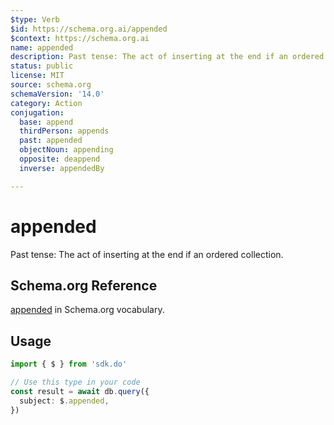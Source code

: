 ```yaml
---
$type: Verb
$id: https://schema.org.ai/appended
$context: https://schema.org.ai
name: appended
description: Past tense: The act of inserting at the end if an ordered collection.
status: public
license: MIT
source: schema.org
schemaVersion: '14.0'
category: Action
conjugation:
  base: append
  thirdPerson: appends
  past: appended
  objectNoun: appending
  opposite: deappend
  inverse: appendedBy

---
```


# appended

Past tense: The act of inserting at the end if an ordered collection.

## Schema.org Reference

[appended](https://schema.org/AppendAction) in Schema.org vocabulary.

## Usage

```typescript
import { $ } from 'sdk.do'

// Use this type in your code
const result = await db.query({
  subject: $.appended,
})
```
